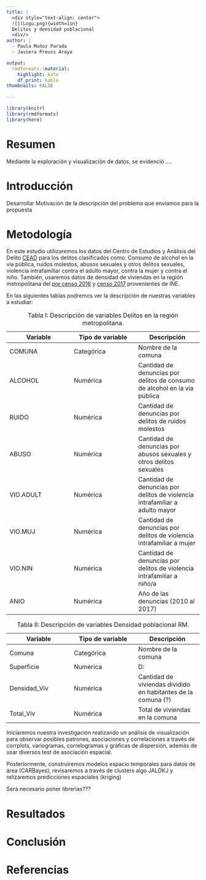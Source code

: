 ```yaml
---
title: |
  <div style="text-align: center">
  ![](Logu.png){width=1in}  
  Delitos y densidad poblacional
  <div/>
author: |
  - Paula Muñoz Parada
  - Javiera Preuss Araya

output:
  rmdformats::material:
    highlight: kate
    df_print: kable
thumbnails: FALSE
    
---
```


```r
library(knitr)
library(rmdformats)
library(here)

```

# Resumen

Mediante la exploración y visualización de datos, se evidenció ....

# Introducción

Desarrollar Motivación de la descripción del problema que enviamos para la propuesta

# Metodología

En este estudio utilizaremos los datos del Centro de Estudios y Análisis del Delito [CEAD](http://cead.spd.gov.cl/estadisticas-delictuales/#descargarExcel) para los delitos clasificados como: Consumo de alcohol en la vía pública, ruidos molestos, abusos sexuales y otros delitos sexuales, violencia intrafamiliar contra el adulto mayor, contra la mujer y contra el niño. También, usaremos datos de densidad de viviendas en la región metropolitana del [pre censo 2016](https://ideocuc-ocuc.hub.arcgis.com/datasets/3d3952849a4e4f09b7110a01cf3a4d12_0/about) y [censo 2017](https://geoine-ine-chile.opendata.arcgis.com/datasets/4de21bbed6e94b6ead48cf83d88fcac9_22/explore?location=-33.863431%2C-71.678500%2C4.79&showTable=true) provenientes de INE. 

En las siguientes tablas podremos ver la descripción de nuestras variables a estudiar: 

Table: Tabla I: Descripción de variables Delitos en la región metropolitana.

| Variable | Tipo de variable | Descripción |
|---|---|---|
| COMUNA | Categórica | Nombre de la comuna |
| ALCOHOL | Numérica | Cantidad de denuncias por delitos de consumo de alcohol en la vía pública|
| RUIDO | Numérica | Cantidad de denuncias por delitos de ruidos molestos | 
| ABUSO | Numérica | Cantidad de denuncias por abusos sexuales y otros delitos sexuales | 
| VIO.ADULT | Numérica | Cantidad de denuncias por delitos de violencia intrafamiliar a adulto mayor| 
| VIO.MUJ | Numérica | Cantidad de denuncias por delitos de violencia intrafamiliar a mujer | 
| VIO.NIN | Numérica | Cantidad de denuncias por delitos de violencia intrafamiliar a niño/a | 
| ANIO | Numérica | Año de las denuncias (2010 al 2017)| 


Table: Tabla II: Descripción de variables Densidad poblacional RM.

| Variable | Tipo de variable | Descripción |
|---|---|---|
| Comuna | Categórica | Nombre de la comuna |
| Superficie | Numérica | D: |
| Densidad_Viv | Numérica | Cantidad de viviendas dividido en habitantes de la comuna (?) | 
| Total_Viv | Numérica | Total de viviendas en la comuna | 


Iniciaremos nuestra investigación realizando un análisis de visualización para observar posibles patrones, asociaciones y correlaciones a través de corrplots, variogramas, correlogramas y gráficas de dispersión, además de usar diversos test de asociación espacial. 

Posteriormente, construiremos modelos espacio temporales para datos de área (CARBayes), revisaremos a través de clusters algo JALDKJ y relizaremos predicciones espaciales (kriging)

Será necesario poner librerias???



# Resultados 

# Conclusión

# Referencias



